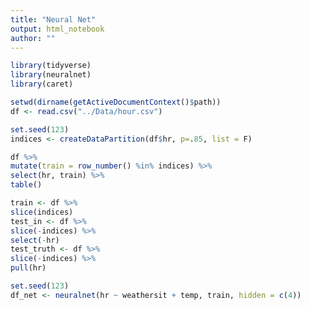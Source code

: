 ```yaml
---
title: "Neural Net"
output: html_notebook
author: ""
---
```



```r
library(tidyverse)
library(neuralnet)
library(caret)
```

```r
setwd(dirname(getActiveDocumentContext()$path))
df <- read.csv("../Data/hour.csv")
```


```r
set.seed(123)
indices <- createDataPartition(df$hr, p=.85, list = F)
```

```r
df %>%
mutate(train = row_number() %in% indices) %>%
select(hr, train) %>%
table()
```

```r
train <- df %>%
slice(indices)
test_in <- df %>%
slice(-indices) %>%
select(-hr)
test_truth <- df %>%
slice(-indices) %>%
pull(hr)
```

```r
set.seed(123)
df_net <- neuralnet(hr ~ weathersit + temp, train, hidden = c(4))
```

